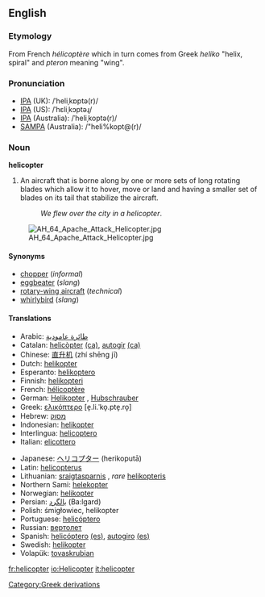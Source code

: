 ==English==

===Etymology===
From French ''hélicoptère'' which in turn comes from Greek ''heliko'' "helix, spiral" and ''pteron'' meaning "wing".

===Pronunciation===
*[[w:IPA|IPA]] (UK): /ˈheliˌkɒptə(r)/
*[[w:IPA|IPA]] (US): /ˈhɛliˌkɔptəɻ/
*[[w:IPA|IPA]] (Australia): /ˈheliˌkoptə(r)/
*[[w:SAMPA|SAMPA]] (Australia): /"heli%kopt@(r)/

===Noun===
'''helicopter'''

#An aircraft that is borne along by one or more sets of long rotating blades which allow it to hover, move or land and having a smaller set of blades on its tail that stabilize the aircraft.
#:''We flew over the city in a helicopter''.
[[Image:AH_64_Apache_Attack_Helicopter.jpg]]
====Synonyms====
* [[chopper]] (''informal'')
* [[eggbeater]] (''slang'')
* [[rotary-wing aircraft]] (''technical'')
* [[whirlybird]] (''slang'')

====Translations====
{{top}}
*Arabic: [[طائرة عامودية]]
*Catalan: [[helicòpter]] {{m}} [[:ca:helicòpter|(ca)]], [[autogir]] {{m}} [[:ca:autogir|(ca)]] 
*Chinese: [[直升机]] (zhí shēng jī)
*Dutch: [[helikopter]] {{m}}
*Esperanto: [[helikoptero]]
*Finnish: [[helikopteri]]
*French: [[hélicoptère]] {{m}}
*German: [[Helikopter]] {{m}}, [[Hubschrauber]] {{m}}
*Greek: [[ελικόπτερο]] [e̞.li.ˈko̞.pte̞.ro̞] {{n}}
*Hebrew: [[מסוק]] {{m}}
*Indonesian: [[helikopter]]
*Interlingua: [[helicoptero]]
*Italian: [[elicottero]] {{m}}
{{mid}}
*Japanese: [[ヘリコプター]] (herikoputā)
*Latin: [[helicopterus]] {{m}}
*Lithuanian: [[sraigtasparnis]] {{m}}, ''rare'' [[helikopteris]] {{m}}
*Northern Sami: [[helekopter]]
*Norwegian: [[helikopter]] {{n}}
*Persian: [[بالگرد]] (Ba:lgard)
*Polish: śmigłowiec, helikopter {{m}}
*Portuguese: [[helicóptero]] {{m}}
*Russian: [[вертолет]]
*Spanish: [[helicóptero]] {{m}} [[:es:helicóptero|(es)]], [[autogiro]] {{m}} [[:es:autogiro|(es)]]
*Swedish: [[helikopter]]
*Volapük: [[tovaskrubian]]
{{bottom}}

[[Category:Greek derivations]]
[[fr:helicopter]]
[[io:Helicopter]]
[[it:helicopter]]